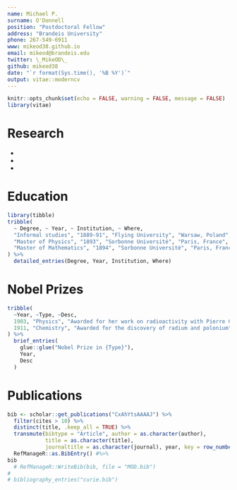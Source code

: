 ```yaml
---
name: Michael P.
surname: O'Donnell
position: "Postdoctoral Fellow"
address: "Brandeis University"
phone: 267-549-6911
www: mikeod38.github.io
email: mikeod@brandeis.edu
twitter: \_MikeOD\_
github: mikeod38
date: "`r format(Sys.time(), '%B %Y')`"
output: vitae::moderncv
---
```


```r
knitr::opts_chunk$set(echo = FALSE, warning = FALSE, message = FALSE)
library(vitae)
```

# Research 

 * 
 * 
 * 

# Education

```r
library(tibble)
tribble(
  ~ Degree, ~ Year, ~ Institution, ~ Where,
  "Informal studies", "1889-91", "Flying University", "Warsaw, Poland",
  "Master of Physics", "1893", "Sorbonne Université", "Paris, France",
  "Master of Mathematics", "1894", "Sorbonne Université", "Paris, France"
) %>% 
  detailed_entries(Degree, Year, Institution, Where)
```

# Nobel Prizes

```r
tribble(
  ~Year, ~Type, ~Desc,
  1903, "Physics", "Awarded for her work on radioactivity with Pierre Curie and Henri Becquerel",
  1911, "Chemistry", "Awarded for the discovery of radium and polonium"
) %>% 
  brief_entries(
    glue::glue("Nobel Prize in {Type}"),
    Year, 
    Desc
  )
```

# Publications

```r
bib <- scholar::get_publications("CxAhYtsAAAAJ") %>%
  filter(cites > 10) %>%
  distinct(title, .keep_all = TRUE) %>%
  transmute(bibtype = "Article", author = as.character(author),
            title = as.character(title),
            journaltitle = as.character(journal), year, key = row_number()) %>%
  RefManageR::as.BibEntry() #%>%
bib
  # RefManageR::WriteBib(bib, file = "MOD.bib")
# 
# bibliography_entries("curie.bib")
```

